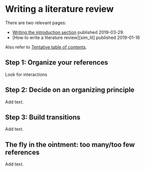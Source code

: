 # Writing a literature review

There are two relevant pages:

-   [Writing the introduction section](http://new.pmean.com/introduction-section/) published 2019-03-29.
-   \[How to write a literature review\]\[sim_lit\] published 2019-01-16

Also refer to [Tentative table of contents](http://www.pmean.com/10/Contents.html).

## Step 1: Organize your references

Look for interactions

## Step 2: Decide on an organizing principle

Add text.

## Step 3: Build transitions

Add text.

## The fly in the ointment: too many/too few references

Add text.
